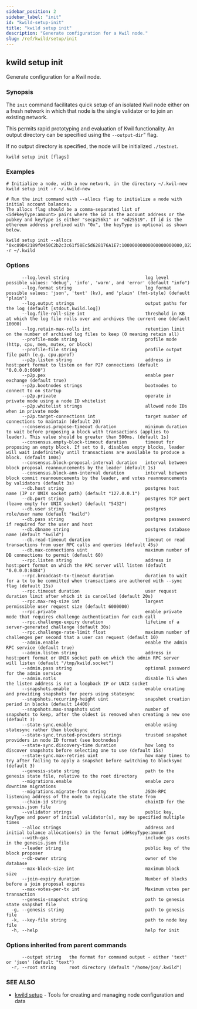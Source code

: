 ```yaml
---
sidebar_position: 2
sidebar_label: "init"
id: "kwild-setup-init"
title: "kwild setup init"
description: "Generate configuration for a Kwil node."
slug: /ref/kwild/setup/init
---
```


## kwild setup init

Generate configuration for a Kwil node.

### Synopsis

The `init` command facilitates quick setup of an isolated Kwil node either on a fresh network in which that node is the single validator or to join an existing network.

This permits rapid prototyping and evaluation of Kwil functionality. An output directory can be specified using the `--output-dir`" flag.

If no output directory is specified, the node will be initialized `./testnet`.

```
kwild setup init [flags]
```

### Examples

```
# Initialize a node, with a new network, in the directory ~/.kwil-new
kwild setup init -r ~/.kwild-new

# Run the init command with --allocs flag to initialize a node with initial account balances. 
The allocs flag should be a comma-separated list of <id#keyType:amount> pairs where the id is the account address or the pubkey and keyType is either "secp256k1" or "ed25519". If id is the ethereum address prefixed with "0x", the keyType is optional as shown below.

kwild setup init --allocs "0xc89D42189f0450C2b2c3c61f58Ec5d628176A1E7:10000000000000000000000,0226b3ff29216dac187cea393f8af685ad419ac9644e55dce83d145c8b1af213bd#secp256k1:56000000000" -r ~/.kwild

```

### Options

```
      --log.level string                             log level possible values: 'debug', 'info', 'warn', and 'error' (default "info")
      --log.format string                            log format possible values: 'json', 'text' (kv), and 'plain' (fmt-style) (default "plain")
      --log.output strings                           output paths for the log (default [stdout,kwild.log])
      --log.file-roll-size int                       threshold in KB at which the log file rolls over and archives the current one (default 10000)
      --log.retain-max-rolls int                     retention limit on the number of archived log files to keep (0 meaning retain all)
      --profile-mode string                          profile mode (http, cpu, mem, mutex, or block)
      --profile-file string                          profile output file path (e.g. cpu.pprof)
      --p2p.listen string                            address in host:port format to listen on for P2P connections (default "0.0.0.0:6600")
      --p2p.pex                                      enable peer exchange (default true)
      --p2p.bootnodes strings                        bootnodes to connect to on startup
      --p2p.private                                  operate in private mode using a node ID whitelist
      --p2p.whitelist strings                        allowed node IDs when in private mode
      --p2p.target-connections int                   target number of connections to maintain (default 20)
      --consensus.propose-timeout duration           minimum duration to wait before proposing a block with transactions (applies to leader). This value should be greater than 500ms. (default 1s)
      --consensus.empty-block-timeout duration       timeout for proposing an empty block. If set to 0, disables empty blocks, leader will wait indefinitely until transactions are available to produce a block. (default 1m0s)
      --consensus.block-proposal-interval duration   interval between block proposal reannouncements by the leader (default 1s)
      --consensus.block-ann-interval duration        interval between block commit reannouncements by the leader, and votes reannouncements by validators (default 3s)
      --db.host string                               postgres host name (IP or UNIX socket path) (default "127.0.0.1")
      --db.port string                               postgres TCP port (leave empty for UNIX socket) (default "5432")
      --db.user string                               postgres role/user name (default "kwild")
      --db.pass string                               postgres password if required for the user and host
      --db.dbname string                             postgres database name (default "kwild")
      --db.read-timeout duration                     timeout on read transactions from user RPC calls and queries (default 45s)
      --db.max-connections uint                      maximum number of DB connections to permit (default 60)
      --rpc.listen string                            address in host:port format on which the RPC server will listen (default "0.0.0.0:8484")
      --rpc.broadcast-tx-timeout duration            duration to wait for a tx to be committed when transactions are authored with --sync flag (default 15s)
      --rpc.timeout duration                         user request duration limit after which it is cancelled (default 20s)
      --rpc.max-req-size int                         largest permissible user request size (default 6000000)
      --rpc.private                                  enable private mode that requires challenge authentication for each call
      --rpc.challenge-expiry duration                lifetime of a server-generated challenge (default 30s)
      --rpc.challenge-rate-limit float               maximum number of challenges per second that a user can request (default 10)
      --admin.enable                                 enable the admin RPC service (default true)
      --admin.listen string                          address in host:port format or UNIX socket path on which the admin RPC server will listen (default "/tmp/kwild.socket")
      --admin.pass string                            optional password for the admin service
      --admin.notls                                  disable TLS when the listen address is not a loopback IP or UNIX socket
      --snapshots.enable                             enable creating and providing snapshots for peers using statesync
      --snapshots.recurring-height uint              snapshot creation period in blocks (default 14400)
      --snapshots.max-snapshots uint                 number of snapshots to keep, after the oldest is removed when creating a new one (default 3)
      --state-sync.enable                            enable using statesync rather than blocksync
      --state-sync.trusted-providers strings         trusted snapshot providers in node ID format (see bootnodes)
      --state-sync.discovery-time duration           how long to discover snapshots before selecting one to use (default 15s)
      --state-sync.max-retries uint                  how many times to try after failing to apply a snapshot before switching to blocksync (default 3)
      --genesis-state string                         path to the genesis state file, relative to the root directory
      --migrations.enable                            enable zero downtime migrations
      --migrations.migrate-from string               JSON-RPC listening address of the node to replicate the state from
      --chain-id string                              chainID for the genesis.json file
      --validator strings                            public key, keyType and power of initial validator(s), may be specified multiple times
      --alloc strings                                address and initial balance allocation(s) in the format id#keyType:amount
      --with-gas                                     include gas costs in the genesis.json file
      --leader string                                public key of the block proposer
      --db-owner string                              owner of the database
      --max-block-size int                           maximum block size
      --join-expiry duration                         Number of blocks before a join proposal expires
      --max-votes-per-tx int                         Maximum votes per transaction
      --genesis-snapshot string                      path to genesis state snapshot file
  -g, --genesis string                               path to genesis file
  -k, --key-file string                              path to node key file
  -h, --help                                         help for init
```

### Options inherited from parent commands

```
      --output string   the format for command output - either 'text' or 'json' (default "text")
  -r, --root string     root directory (default "/home/jon/.kwild")
```

### SEE ALSO

* [kwild setup](/docs/ref/kwild/setup)	 - Tools for creating and managing node configuration and data

